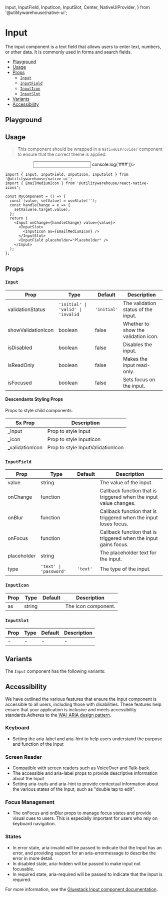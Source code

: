   Input,
  InputField,
  InputIcon,
  InputSlot,
  Center,
  NativeUIProvider,
} from '@utilitywarehouse/native-ui';

<Meta of={Stories} />

<BackToTopButton />

<ViewFigmaButton url="https://www.figma.com/design/3RY3OvLA88yZksRjOfjQJm/UW-App-UI?node-id=6988-2603&m=dev" />

# Input

The input component is a text field that allows users to enter text, numbers, or other data. It is commonly used in forms and search fields.

- [Playground](#playground)
- [Usage](#usage)
- [Props](#props)
  - [`Input`](#input)
  - [`InputField`](#inputfield)
  - [`InputIcon`](#inputicon)
  - [`InputSlot`](#inputslot)
- [Variants](#variants)
- [Accessibility](#accessibility)

## Playground

<Primary />

<Controls />

## Usage

> This component should be wrapped in a `NativeUIProvider` component to ensure that the correct theme is applied.

<Canvas>
  <NativeUIProvider>
    <Center>
      <Input onChange={() => console.log('###')}>
        <InputSlot>
          <InputIcon as={EmailMediumIcon} />
        </InputSlot>
        <InputField placeholder="Placeholder" />
      </Input>
    </Center>
  </NativeUIProvider>
</Canvas>

```tsx
import { Input, InputField, InputIcon, InputSlot } from '@utilitywarehouse/native-ui';
import { EmailMediumIcon } from '@utilitywarehouse/react-native-icons';

const MyComponent = () => {
  const [value, setValue] = useState('');
  const handleChange = e => {
    setValue(e.target.value);
  };
  return (
    <Input onChange={handleChange} value={value}>
      <InputSlot>
        <InputIcon as={EmailMediumIcon} />
      </InputSlot>
      <InputField placeholder="Placeholder" />
    </Input>
  );
};
```

## Props

### `Input`

| Prop               | Type                               | Default     | Description                          |
| ------------------ | ---------------------------------- | ----------- | ------------------------------------ |
| validationStatus   | `'initial' \| 'valid' \| 'invalid` | `'initial'` | The validation status of the input.  |
| showValidationIcon | boolean                            | false       | Whether to show the validation icon. |
| isDisabled         | boolean                            | false       | Disables the input.                  |
| isReadOnly         | boolean                            | false       | Makes the input read-only.           |
| isFocused          | boolean                            | false       | Sets focus on the input.             |

#### Descendants Styling Props

Props to style child components.

| Sx Prop          | Description                       |
| ---------------- | --------------------------------- |
| \_input          | Prop to style Input               |
| \_icon           | Prop to style InputIcon           |
| \_validationIcon | Prop to style InputValidationIcon |

### `InputField`

| Prop        | Type                   | Default  | Description                                                       |
| ----------- | ---------------------- | -------- | ----------------------------------------------------------------- |
| value       | string                 |          | The value of the input.                                           |
| onChange    | function               |          | Callback function that is triggered when the input value changes. |
| onBlur      | function               |          | Callback function that is triggered when the input loses focus.   |
| onFocus     | function               |          | Callback function that is triggered when the input gains focus.   |
| placeholder | string                 |          | The placeholder text for the input.                               |
| type        | `'text' \| 'password'` | `'text'` | The type of the input.                                            |

### `InputIcon`

| Prop | Type   | Default | Description         |
| ---- | ------ | ------- | ------------------- |
| as   | string |         | The icon component. |

### `InputSlot`

| Prop | Type | Default | Description |
| ---- | ---- | ------- | ----------- |
| -    | -    | -       | -           |

## Variants

The `Input` component has the following variants:

<Canvas of={Stories.Variants} />

## Accessibility

We have outlined the various features that ensure the Input component is accessible to all users, including those with disabilities. These features help ensure that your application is inclusive and meets accessibility standards.Adheres to the [WAI-ARIA design pattern](https://www.w3.org/TR/wai-aria-1.2/#textbox).

### Keyboard

- Setting the aria-label and aria-hint to help users understand the purpose and function of the Input

### Screen Reader

- Compatible with screen readers such as VoiceOver and Talk-back.
- The accessible and aria-label props to provide descriptive information about the Input
- Setting aria-traits and aria-hint to provide contextual information about the various states of the Input, such as "double tap to edit".

### Focus Management

- The onFocus and onBlur props to manage focus states and provide visual cues to users. This is especially important for users who rely on keyboard navigation.

### States

- In error state, aria-invalid will be passed to indicate that the Input has an error, and providing support for an aria-errormessage to describe the error in more detail.
- In disabled state, aria-hidden will be passed to make input not focusable.
- In required state, aria-required will be passed to indicate that the Input is required.

For more information, see the [Gluestack Input component documentation](https://gluestack.io/ui/docs/components/forms/input).
